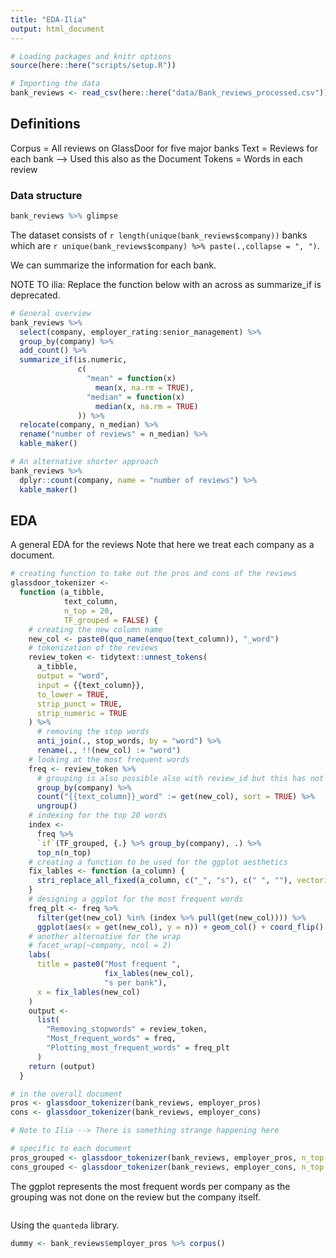 ```yaml
---
title: "EDA-Ilia"
output: html_document
---
```


```r
# Loading packages and knitr options
source(here::here("scripts/setup.R"))

# Importing the data
bank_reviews <- read_csv(here::here("data/Bank_reviews_processed.csv"))
```

## Definitions

Corpus = All reviews on GlassDoor for five major banks
Text = Reviews for each bank --> Used this also as the Document
Tokens = Words in each review

### Data structure

```r
bank_reviews %>% glimpse
```

The dataset consists of `r length(unique(bank_reviews$company))` banks which are `r unique(bank_reviews$company) %>% paste(.,collapse = ", ")`.

We can summarize the information for each bank.

NOTE TO ilia: Replace the function below with an across as summarize_if is deprecated.

```r
# General overview
bank_reviews %>%
  select(company, employer_rating:senior_management) %>%
  group_by(company) %>%
  add_count() %>%
  summarize_if(is.numeric,
               c(
                 "mean" = function(x)
                   mean(x, na.rm = TRUE),
                 "median" = function(x)
                   median(x, na.rm = TRUE)
               )) %>%
  relocate(company, n_median) %>%
  rename("number of reviews" = n_median) %>%
  kable_maker()

# An alternative shorter approach
bank_reviews %>% 
  dplyr::count(company, name = "number of reviews") %>% 
  kable_maker()
```

## EDA

A general EDA for the reviews Note that here we treat each company as a document.

```r
# creating function to take out the pros and cons of the reviews
glassdoor_tokenizer <-
  function (a_tibble,
            text_column,
            n_top = 20,
            TF_grouped = FALSE) {
    # creating the new column name
    new_col <- paste0(quo_name(enquo(text_column)), "_word")
    # tokenization of the reviews
    review_token <- tidytext::unnest_tokens(
      a_tibble,
      output = "word",
      input = {{text_column}},
      to_lower = TRUE,
      strip_punct = TRUE,
      strip_numeric = TRUE
    ) %>%
      # removing the stop words
      anti_join(., stop_words, by = "word") %>%
      rename(., !!(new_col) := "word")
    # looking at the most frequent words
    freq <- review_token %>%
      # grouping is also possible also with review_id but this has not been done
      group_by(company) %>%
      count("{{text_column}}_word" := get(new_col), sort = TRUE) %>%
      ungroup()
    # indexing for the top 20 words
    index <-
      freq %>% 
      `if`(TF_grouped, {.} %>% group_by(company), .) %>%
      top_n(n_top)
    # creating a function to be used for the ggplot aesthetics
    fix_lables <- function (a_column) {
      stri_replace_all_fixed(a_column, c("_", "s"), c(" ", ""), vectorize_all = FALSE)
    }
    # designing a ggplot for the most frequent words
    freq_plt <- freq %>%
      filter(get(new_col) %in% (index %>% pull(get(new_col)))) %>%
      ggplot(aes(x = get(new_col), y = n)) + geom_col() + coord_flip() + facet_grid( ~ company) + theme_light()
    # another alternative for the wrap
    # facet_wrap(~company, ncol = 2)
    labs(
      title = paste0("Most frequent ",
                     fix_lables(new_col),
                     "s per bank"),
      x = fix_lables(new_col)
    )
    output <-
      list(
        "Removing_stopwords" = review_token,
        "Most_frequent_words" = freq,
        "Plotting_most_frequent_words" = freq_plt
      )
    return (output)
  }

# in the overall document
pros <- glassdoor_tokenizer(bank_reviews, employer_pros)
cons <- glassdoor_tokenizer(bank_reviews, employer_cons)

# Note to Ilia --> There is something strange happening here

# specific to each document
pros_grouped <- glassdoor_tokenizer(bank_reviews, employer_pros, n_top = 1, TF_grouped= TRUE)
cons_grouped <- glassdoor_tokenizer(bank_reviews, employer_cons, n_top = 1, TF_grouped= TRUE)
```

The ggplot represents the most frequent words per company as the grouping was not done on the review but the company itself.


```r


```

<!-- See on average how many words each review contains -->

Using the `quanteda` library.

```r
dummy <- bank_reviews$employer_pros %>% corpus()
```


## 


```r

```

